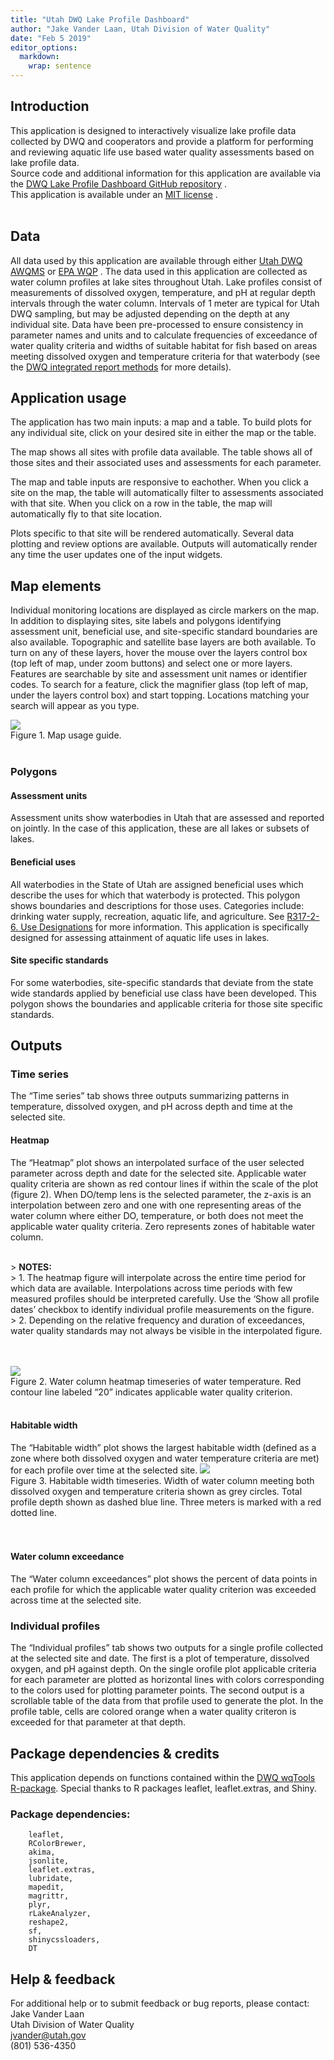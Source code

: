```yaml
---
title: "Utah DWQ Lake Profile Dashboard"
author: "Jake Vander Laan, Utah Division of Water Quality"
date: "Feb 5 2019"
editor_options: 
  markdown: 
    wrap: sentence
---
```


## Introduction

This application is designed to interactively visualize lake profile data collected by DWQ and cooperators and provide a platform for performing and reviewing aquatic life use based water quality assessments based on lake profile data.\
Source code and additional information for this application are available via the [DWQ Lake Profile Dashboard GitHub repository](https://github.com/utah-dwq/LakeProfileDashboard) .\
This application is available under an [MIT license](https://github.com/utah-dwq/LakeProfileDashboard/blob/master/LICENSE) .\
<br>

## Data

All data used by this application are available through either [Utah DWQ AWQMS](https://awqms.utah.gov) or [EPA WQP](https://www.waterqualitydata.us/) .
The data used in this application are collected as water column profiles at lake sites throughout Utah.
Lake profiles consist of measurements of dissolved oxygen, temperature, and pH at regular depth intervals through the water column.
Intervals of 1 meter are typical for Utah DWQ sampling, but may be adjusted depending on the depth at any individual site.
Data have been pre-processed to ensure consistency in parameter names and units and to calculate frequencies of exceedance of water quality criteria and widths of suitable habitat for fish based on areas meeting dissolved oxygen and temperature criteria for that waterbody (see the [DWQ integrated report methods](https://deq.utah.gov/legacy/programs/water-quality/monitoring-reporting/assessment/draft-2020-methodology-for-integrated-report.htm) for more details).
<br>

## Application usage

The application has two main inputs: a map and a table.
To build plots for any individual site, click on your desired site in either the map or the table.

The map shows all sites with profile data available.
The table shows all of those sites and their associated uses and assessments for each parameter.

The map and table inputs are responsive to eachother.
When you click a site on the map, the table will automatically filter to assessments associated with that site.
When you click on a row in the table, the map will automatically fly to that site location.

Plots specific to that site will be rendered automatically.
Several data plotting and review options are available.
Outputs will automatically render any time the user updates one of the input widgets.
<br>

## Map elements

Individual monitoring locations are displayed as circle markers on the map.
In addition to displaying sites, site labels and polygons identifying assessment unit, beneficial use, and site-specific standard boundaries are also available.
Topographic and satellite base layers are both available.
To turn on any of these layers, hover the mouse over the layers control box (top left of map, under zoom buttons) and select one or more layers.
Features are searchable by site and assessment unit names or identifier codes.
To search for a feature, click the magnifier glass (top left of map, under the layers control box) and start topping.
Locations matching your search will appear as you type.

![](map.png)\
Figure 1.
Map usage guide.
<br> <br>

### Polygons

#### Assessment units

Assessment units show waterbodies in Utah that are assessed and reported on jointly.
In the case of this application, these are all lakes or subsets of lakes.

#### Beneficial uses

All waterbodies in the State of Utah are assigned beneficial uses which describe the uses for which that waterbody is protected.
This polygon shows boundaries and descriptions for those uses.
Categories include: drinking water supply, recreation, aquatic life, and agriculture.
See [R317-2-6. Use Designations](https://rules.utah.gov/publicat/code/r317/r317-002.htm#T8) for more information.
This application is specifically designed for assessing attainment of aquatic life uses in lakes.

#### Site specific standards

For some waterbodies, site-specific standards that deviate from the state wide standards applied by beneficial use class have been developed.
This polygon shows the boundaries and applicable criteria for those site specific standards.
<br>

## Outputs

### Time series

The "Time series" tab shows three outputs summarizing patterns in temperature, dissolved oxygen, and pH across depth and time at the selected site.
<br>

#### Heatmap

The "Heatmap" plot shows an interpolated surface of the user selected parameter across depth and date for the selected site.
Applicable water quality criteria are shown as red contour lines if within the scale of the plot (figure 2).
When DO/temp lens is the selected parameter, the z-axis is an interpolation between zero and one with one representing areas of the water column where either DO, temperature, or both does not meet the applicable water quality criteria.
Zero represents zones of habitable water column.

<br> \> **NOTES:**\
\> 1.
The heatmap figure will interpolate across the entire time period for which data are available.
Interpolations across time periods with few measured profiles should be interpreted carefully.
Use the 'Show all profile dates' checkbox to identify individual profile measurements on the figure.\
\> 2.
Depending on the relative frequency and duration of exceedances, water quality standards may not always be visible in the interpolated figure.

<br>\
![](heatmap.png)\
Figure 2.
Water column heatmap timeseries of water temperature.
Red contour line labeled "20" indicates applicable water quality criterion.
<br> <br>

#### Habitable width

The "Habitable width" plot shows the largest habitable width (defined as a zone where both dissolved oxygen and water temperature criteria are met) for each profile over time at the selected site.
![](hab_width.png)\
Figure 3.
Habitable width timeseries.
Width of water column meeting both dissolved oxygen and temperature criteria shown as grey circles.
Total profile depth shown as dashed blue line.
Three meters is marked with a red dotted line.\
<br> <br>

#### Water column exceedance

The "Water column exceedances" plot shows the percent of data points in each profile for which the applicable water quality criterion was exceeded across time at the selected site.
<br>

### Individual profiles

The "Individual profiles" tab shows two outputs for a single profile collected at the selected site and date.
The first is a plot of temperature, dissolved oxygen, and pH against depth.
On the single orofile plot applicable criteria for each parameter are plotted as horizontal lines with colors corresponding to the colors used for plotting parameter points.
The second output is a scrollable table of the data from that profile used to generate the plot.
In the profile table, cells are colored orange when a water quality criteron is exceeded for that parameter at that depth.
<br>

## Package dependencies & credits

This application depends on functions contained within the [DWQ wqTools R-package](https://github.com/utah-dwq/wqTools).
Special thanks to R packages leaflet, leaflet.extras, and Shiny.

### Package dependencies:

```         
    leaflet,
    RColorBrewer,
    akima,
    jsonlite,
    leaflet.extras,
    lubridate,
    mapedit,
    magrittr,  
    plyr,
    rLakeAnalyzer,
    reshape2,
    sf,  
    shinycssloaders,  
    DT
```

## Help & feedback

For additional help or to submit feedback or bug reports, please contact:\
Jake Vander Laan\
Utah Division of Water Quality\
[jvander\@utah.gov](mailto:jvander@utah.gov){.email}\
(801) 536-4350
